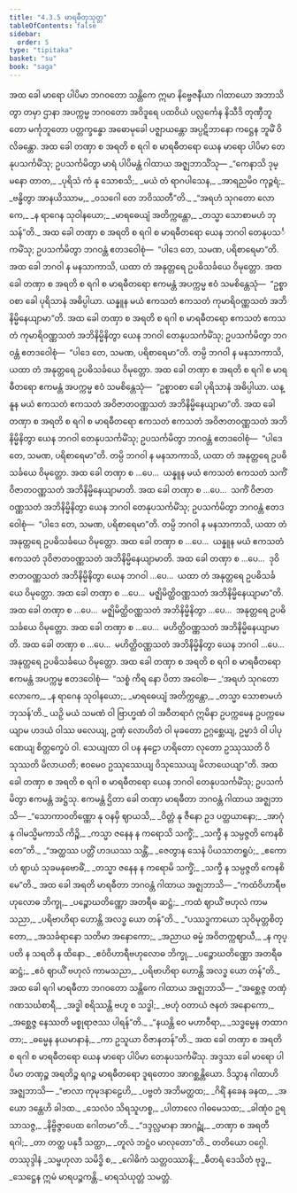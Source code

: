 ```yaml
---
title: "4.3.5 မာရဓီတုသုတ္တ"
tableOfContents: false
sidebar:
  order: 5
type: "tipitaka"
basket: "su"
book: "saga"
---
```



<DynamicBreadcrumb />

<Division number="161" book="saga">

<Paragraph number="910" book="saga">
အထ ခေါ မာရော ပါပိမာ ဘဂဝတော သန္တိကေ ဣမာ နိဗ္ဗေဇနီယာ ဂါထာယော အဘာသိတွာ တမှာ ဌာနာ အပက္ကမ္မ ဘဂဝတော အဝိဒူရေ ပထဝိယံ ပလ္လင်္ကေန နိသီဒိ တုဏှီဘူတော မင်္ကုဘူတော ပတ္တက္ခန္ဓော အဓောမုခေါ ပဇ္ဈာယန္တော အပ္ပဋိဘာနော ကဋ္ဌေန ဘူမိံ ဝိလိခန္တော. အထ ခေါ တဏှာ စ အရတိ စ ရဂါ စ မာရဓီတရော ယေန မာရော ပါပိမာ တေနုပသင်္ကမိံသု; ဥပသင်္ကမိတွာ မာရံ ပါပိမန္တံ ဂါထာယ အဇ္ဈဘာသိံသု—
</Paragraph>

<Paragraph number="911" type="verses" book="saga">
_“ကေနာသိ ဒုမ္မနော တာတ,_  
_ပုရိသံ ကံ နု သောစသိ;_  
_မယံ တံ ရာဂပါသေန,_  
_အာရညမိဝ ကုဉ္ဇရံ;_  
_ဗန္ဓိတွာ အာနယိဿာမ,_  
_ဝသဂေါ တေ ဘဝိဿတီ”တိ._  

</Paragraph>

<Paragraph number="912" type="verses" book="saga">
_“အရဟံ သုဂတော လောကေ,_  
_န ရာဂေန သုဝါနယော;_  
_မာရဓေယျံ အတိက္ကန္တော,_  
_တသ္မာ သောစာမဟံ ဘုသန်”တိ._  

</Paragraph>

<Paragraph number="913" book="saga">
အထ ခေါ တဏှာ စ အရတိ စ ရဂါ စ မာရဓီတရော ယေန ဘဂဝါ တေနုပသင်္ကမိံသု; ဥပသင်္ကမိတွာ ဘဂဝန္တံ ဧတဒဝေါစုံ—  “ပါဒေ တေ, သမဏ, ပရိစာရေမာ”တိ. အထ ခေါ ဘဂဝါ န မနသာကာသိ, ယထာ တံ အနုတ္တရေ ဥပဓိသင်္ခယေ ဝိမုတ္တော.
</Paragraph>

<Paragraph number="914" book="saga">
အထ ခေါ တဏှာ စ အရတိ စ ရဂါ စ မာရဓီတရော ဧကမန္တံ အပက္ကမ္မ ဧဝံ သမစိန္တေသုံ—  “ဥစ္စာဝစာ ခေါ ပုရိသာနံ အဓိပ္ပါယာ. ယန္နူန မယံ ဧကသတံ ဧကသတံ ကုမာရိဝဏ္ဏသတံ အဘိနိမ္မိနေယျာမာ”တိ. အထ ခေါ တဏှာ စ အရတိ စ ရဂါ စ မာရဓီတရော ဧကသတံ ဧကသတံ ကုမာရိဝဏ္ဏသတံ အဘိနိမ္မိနိတွာ ယေန ဘဂဝါ တေနုပသင်္ကမိံသု; ဥပသင်္ကမိတွာ ဘဂဝန္တံ ဧတဒဝေါစုံ—  “ပါဒေ တေ, သမဏ, ပရိစာရေမာ”တိ. တမ္ပိ ဘဂဝါ န မနသာကာသိ, ယထာ တံ အနုတ္တရေ ဥပဓိသင်္ခယေ ဝိမုတ္တော.
</Paragraph>

<Paragraph number="915" book="saga">
အထ ခေါ တဏှာ စ အရတိ စ ရဂါ စ မာရဓီတရော ဧကမန္တံ အပက္ကမ္မ ဧဝံ သမစိန္တေသုံ—  “ဥစ္စာဝစာ ခေါ ပုရိသာနံ အဓိပ္ပါယာ. ယန္နူန မယံ ဧကသတံ ဧကသတံ အဝိဇာတဝဏ္ဏသတံ အဘိနိမ္မိနေယျာမာ”တိ. အထ ခေါ တဏှာ စ အရတိ စ ရဂါ စ မာရဓီတရော ဧကသတံ ဧကသတံ အဝိဇာတဝဏ္ဏသတံ အဘိနိမ္မိနိတွာ ယေန ဘဂဝါ တေနုပသင်္ကမိံသု; ဥပသင်္ကမိတွာ ဘဂဝန္တံ ဧတဒဝေါစုံ—  “ပါဒေ တေ, သမဏ, ပရိစာရေမာ”တိ. တမ္ပိ ဘဂဝါ န မနသာကာသိ, ယထာ တံ အနုတ္တရေ ဥပဓိသင်္ခယေ ဝိမုတ္တော.
</Paragraph>

<Paragraph number="916" book="saga">
အထ ခေါ တဏှာ စ …ပေ…  ယန္နူန မယံ ဧကသတံ ဧကသတံ သကိံ ဝိဇာတဝဏ္ဏသတံ အဘိနိမ္မိနေယျာမာတိ. အထ ခေါ တဏှာ စ …ပေ…  သကိံ ဝိဇာတဝဏ္ဏသတံ အဘိနိမ္မိနိတွာ ယေန ဘဂဝါ တေနုပသင်္ကမိံသု; ဥပသင်္ကမိတွာ ဘဂဝန္တံ ဧတဒဝေါစုံ—  “ပါဒေ တေ, သမဏ, ပရိစာရေမာ”တိ. တမ္ပိ ဘဂဝါ န မနသာကာသိ, ယထာ တံ အနုတ္တရေ ဥပဓိသင်္ခယေ ဝိမုတ္တော.
</Paragraph>

<Paragraph number="917" book="saga">
အထ ခေါ တဏှာ စ …ပေ…  ယန္နူန မယံ ဧကသတံ ဧကသတံ ဒုဝိဇာတဝဏ္ဏသတံ အဘိနိမ္မိနေယျာမာတိ. အထ ခေါ တဏှာ စ …ပေ…  ဒုဝိဇာတဝဏ္ဏသတံ အဘိနိမ္မိနိတွာ ယေန ဘဂဝါ …ပေ…  ယထာ တံ အနုတ္တရေ ဥပဓိသင်္ခယေ ဝိမုတ္တော. အထ ခေါ တဏှာ စ …ပေ…  မဇ္ဈိမိတ္ထိဝဏ္ဏသတံ အဘိနိမ္မိနေယျာမာ”တိ. အထ ခေါ တဏှာ စ …ပေ…  မဇ္ဈိမိတ္ထိဝဏ္ဏသတံ အဘိနိမ္မိနိတွာ …ပေ…  အနုတ္တရေ ဥပဓိသင်္ခယေ ဝိမုတ္တော.
</Paragraph>

<Paragraph number="918" book="saga">
အထ ခေါ တဏှာ စ …ပေ…  မဟိတ္ထိဝဏ္ဏသတံ အဘိနိမ္မိနေယျာမာတိ. အထ ခေါ တဏှာ စ …ပေ…  မဟိတ္ထိဝဏ္ဏသတံ အဘိနိမ္မိနိတွာ ယေန ဘဂဝါ …ပေ…  အနုတ္တရေ ဥပဓိသင်္ခယေ ဝိမုတ္တော. အထ ခေါ တဏှာ စ အရတိ စ ရဂါ စ မာရဓီတရော ဧကမန္တံ အပက္ကမ္မ ဧတဒဝေါစုံ—  “သစ္စံ ကိရ နော ပိတာ အဝေါစ—
</Paragraph>

<Paragraph number="919" type="verses" book="saga">
_‘အရဟံ သုဂတော လောကေ,_  
_န ရာဂေန သုဝါနယော;_  
_မာရဓေယျံ အတိက္ကန္တော,_  
_တသ္မာ သောစာမဟံ ဘုသန်’တိ._  

</Paragraph>

<Paragraph number="920" book="saga">
ယဉှိ မယံ သမဏံ ဝါ ဗြာဟ္မဏံ ဝါ အဝီတရာဂံ ဣမိနာ ဥပက္ကမေန ဥပက္ကမေယျာမ ဟဒယံ ဝါဿ ဖလေယျ, ဥဏှံ လောဟိတံ ဝါ မုခတော ဥဂ္ဂစ္ဆေယျ, ဥမ္မာဒံ ဝါ ပါပုဏေယျ စိတ္တက္ခေပံ ဝါ. သေယျထာ ဝါ ပန နဠော ဟရိတော လုတော ဥဿုဿတိ ဝိသုဿတိ မိလာယတိ; ဧဝမေဝ ဥဿုဿေယျ ဝိသုဿေယျ မိလာယေယျာ”တိ.
</Paragraph>

<Paragraph number="921" book="saga">
အထ ခေါ တဏှာ စ အရတိ စ ရဂါ စ မာရဓီတရော ယေန ဘဂဝါ တေနုပသင်္ကမိံသု; ဥပသင်္ကမိတွာ ဧကမန္တံ အဋ္ဌံသု. ဧကမန္တံ ဌိတာ ခေါ တဏှာ မာရဓီတာ ဘဂဝန္တံ ဂါထာယ အဇ္ဈဘာသိ—
</Paragraph>

<Paragraph number="922" type="verses" book="saga">
_“သောကာဝတိဏ္ဏော နု ဝနမှိ ဈာယသိ,_  
_ဝိတ္တံ နု ဇီနော ဥဒ ပတ္ထယာနော;_  
_အာဂုံ နု ဂါမသ္မိမကာသိ ကိဉ္စိ,_  
_ကသ္မာ ဇနေန န ကရောသိ သက္ခိံ;_  
_သက္ခီ န သမ္ပဇ္ဇတိ ကေနစိ တေ”တိ._  

</Paragraph>

<Paragraph number="923" type="verses" book="saga">
_“အတ္ထဿ ပတ္တိံ ဟဒယဿ သန္တိံ,_  
_ဇေတွာန သေနံ ပိယသာတရူပံ;_  
_ဧကောဟံ ဈာယံ သုခမနုဗောဓိံ,_  
_တသ္မာ ဇနေန န ကရောမိ သက္ခိံ;_  
_သက္ခီ န သမ္ပဇ္ဇတိ ကေနစိ မေ”တိ._  

</Paragraph>

<Paragraph number="924" book="saga">
အထ ခေါ အရတိ မာရဓီတာ ဘဂဝန္တံ ဂါထာယ အဇ္ဈဘာသိ—
</Paragraph>

<Paragraph number="925" type="verses" book="saga">
_“ကထံဝိဟာရီဗဟုလောဓ ဘိက္ခု,_  
_ပဉ္စောဃတိဏ္ဏော အတရီဓ ဆဋ္ဌံ;_  
_ကထံ ဈာယိံ ဗဟုလံ ကာမသညာ,_  
_ပရိဗာဟိရာ ဟောန္တိ အလဒ္ဓ ယော တန်”တိ._  

</Paragraph>

<Paragraph number="926" type="verses" book="saga">
_“ပဿဒ္ဓကာယော သုဝိမုတ္တစိတ္တော,_  
_အသင်္ခရာနော သတိမာ အနောကော;_  
_အညာယ ဓမ္မံ အဝိတက္ကဈာယီ,_  
_န ကုပ္ပတိ န သရတိ န ထိနော._  

</Paragraph>

<Paragraph number="927" type="verses" book="saga">
_ဧဝံဝိဟာရီဗဟုလောဓ ဘိက္ခု,_  
_ပဉ္စောဃတိဏ္ဏော အတရီဓ ဆဋ္ဌံ;_  
_ဧဝံ ဈာယိံ ဗဟုလံ ကာမသညာ,_  
_ပရိဗာဟိရာ ဟောန္တိ အလဒ္ဓ ယော တန်”တိ._  

</Paragraph>

<Paragraph number="928" book="saga">
အထ ခေါ ရဂါ မာရဓီတာ ဘဂဝတော သန္တိကေ ဂါထာယ အဇ္ဈဘာသိ—
</Paragraph>

<Paragraph number="929" type="verses" book="saga">
_“အစ္ဆေဇ္ဇ တဏှံ ဂဏသင်္ဃစာရီ,_  
_အဒ္ဓါ စရိဿန္တိ ဗဟူ စ သဒ္ဓါ;_  
_ဗဟုံ ဝတာယံ ဇနတံ အနောကော,_  
_အစ္ဆေဇ္ဇ နေဿတိ မစ္စုရာဇဿ ပါရန်”တိ._  

</Paragraph>

<Paragraph number="930" type="verses" book="saga">
_“နယန္တိ ဝေ မဟာဝီရာ,_  
_သဒ္ဓမ္မေန တထာဂတာ;_  
_ဓမ္မေန နယမာနာနံ,_  
_ကာ ဥသူယာ ဝိဇာနတန်”တိ._  

</Paragraph>

<Paragraph number="931" book="saga">
အထ ခေါ တဏှာ စ အရတိ စ ရဂါ စ မာရဓီတရော ယေန မာရော ပါပိမာ တေနုပသင်္ကမိံသု. အဒ္ဒသာ ခေါ မာရော ပါပိမာ တဏှဉ္စ အရတိဉ္စ ရဂဉ္စ မာရဓီတရော ဒူရတောဝ အာဂစ္ဆန္တိယော. ဒိသွာန ဂါထာဟိ အဇ္ဈဘာသိ—
</Paragraph>

<Paragraph number="932" type="verses" book="saga">
_“ဗာလာ ကုမုဒနာဠေဟိ,_  
_ပဗ္ဗတံ အဘိမတ္ထထ;_  
_ဂိရိံ နခေန ခနထ,_  
_အယော ဒန္တေဟိ ခါဒထ._  

</Paragraph>

<Paragraph number="933" type="verses" book="saga">
_သေလံဝ သိရသူဟစ္စ,_  
_ပါတာလေ ဂါဓမေသထ;_  
_ခါဏုံဝ ဥရသာသဇ္ဇ,_  
_နိဗ္ဗိဇ္ဇာပေထ ဂေါတမာ”တိ._  

</Paragraph>

<Paragraph number="934" type="verses" book="saga">
_“ဒဒ္ဒလ္လမာနာ အာဂဉ္ဆုံ,_  
_တဏှာ စ အရတီ ရဂါ;_  
_တာ တတ္ထ ပနုဒီ သတ္ထာ,_  
_တူလံ ဘဋ္ဌံဝ မာလုတော”တိ._  


</Paragraph>
</Division>

<Paragraph number="935" type="center" book="saga">
တတိယော ဝဂ္ဂေါ.



</Paragraph>

<Paragraph number="936" type="center" book="saga">
တဿုဒ္ဒါနံ


</Paragraph>

<Paragraph number="937" type="verses" book="saga">
_သမ္ဗဟုလာ သမိဒ္ဓိ စ,_  
_ဂေါဓိကံ သတ္တဝဿာနိ;_  
_ဓီတရံ ဒေသိတံ ဗုဒ္ဓ,_  
_သေဋ္ဌေန ဣမံ မာရပဉ္စကန္တိ._  


</Paragraph>

<Paragraph number="938" type="center" book="saga">
မာရသံယုတ္တံ သမတ္တံ.
</Paragraph>